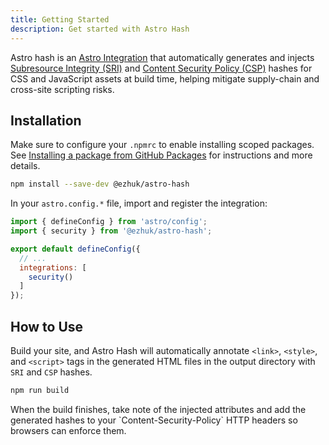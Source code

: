 ```yaml
---
title: Getting Started
description: Get started with Astro Hash
---
```



Astro hash is an [Astro Integration](https://docs.astro.build/en/guides/integrations-guide/) that automatically generates and injects [Subresource Integrity (SRI)](https://developer.mozilla.org/en-US/docs/Web/Security/Subresource_Integrity) and [Content Security Policy (CSP)](https://developer.mozilla.org/en-US/docs/Web/HTTP/Guides/CSP) hashes for CSS and JavaScript assets at build time, helping mitigate supply-chain and cross-site scripting risks.

## Installation

Make sure to configure your `.npmrc` to enable installing scoped packages. See [Installing a package from GitHub Packages](https://docs.github.com/en/packages/working-with-a-github-packages-registry/working-with-the-npm-registry#installing-a-package) for instructions and more details.

<Tabs syncKey="pkg">
<TabItem label="npm">

```bash
npm install --save-dev @ezhuk/astro-hash
```

</TabItem>
</Tabs>

In your `astro.config.*` file, import and register the integration:

```javascript
import { defineConfig } from 'astro/config';
import { security } from '@ezhuk/astro-hash';

export default defineConfig({
  // ...
  integrations: [
    security()
  ]
});
```

## How to Use

Build your site, and Astro Hash will automatically annotate `<link>`, `<style>`, and `<script>` tags in the generated HTML files in the output directory with `SRI` and `CSP` hashes.

<Tabs syncKey="bld">
<TabItem label="npm">

```bash
npm run build
```

</TabItem>
</Tabs>

<Aside type="note">
When the build finishes, take note of the injected attributes and add the generated hashes to your `Content-Security-Policy` HTTP headers so browsers can enforce them.
</Aside>

